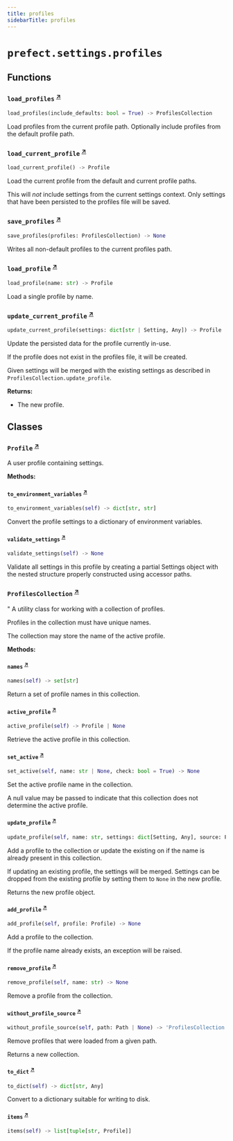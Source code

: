 ```yaml
---
title: profiles
sidebarTitle: profiles
---
```


# `prefect.settings.profiles`

## Functions

### `load_profiles` <sup><a href="https://github.com/prefecthq/prefect/blob/main/src/prefect/settings/profiles.py#L302" target="_blank">↗</a></sup>

```python
load_profiles(include_defaults: bool = True) -> ProfilesCollection
```


Load profiles from the current profile path. Optionally include profiles from the
default profile path.


### `load_current_profile` <sup><a href="https://github.com/prefecthq/prefect/blob/main/src/prefect/settings/profiles.py#L341" target="_blank">↗</a></sup>

```python
load_current_profile() -> Profile
```


Load the current profile from the default and current profile paths.

This will _not_ include settings from the current settings context. Only settings
that have been persisted to the profiles file will be saved.


### `save_profiles` <sup><a href="https://github.com/prefecthq/prefect/blob/main/src/prefect/settings/profiles.py#L359" target="_blank">↗</a></sup>

```python
save_profiles(profiles: ProfilesCollection) -> None
```


Writes all non-default profiles to the current profiles path.


### `load_profile` <sup><a href="https://github.com/prefecthq/prefect/blob/main/src/prefect/settings/profiles.py#L369" target="_blank">↗</a></sup>

```python
load_profile(name: str) -> Profile
```


Load a single profile by name.


### `update_current_profile` <sup><a href="https://github.com/prefecthq/prefect/blob/main/src/prefect/settings/profiles.py#L380" target="_blank">↗</a></sup>

```python
update_current_profile(settings: dict[str | Setting, Any]) -> Profile
```


Update the persisted data for the profile currently in-use.

If the profile does not exist in the profiles file, it will be created.

Given settings will be merged with the existing settings as described in
`ProfilesCollection.update_profile`.

**Returns:**
- The new profile.


## Classes

### `Profile` <sup><a href="https://github.com/prefecthq/prefect/blob/main/src/prefect/settings/profiles.py#L55" target="_blank">↗</a></sup>


A user profile containing settings.


**Methods:**

#### `to_environment_variables` <sup><a href="https://github.com/prefecthq/prefect/blob/main/src/prefect/settings/profiles.py#L68" target="_blank">↗</a></sup>

```python
to_environment_variables(self) -> dict[str, str]
```

Convert the profile settings to a dictionary of environment variables.


#### `validate_settings` <sup><a href="https://github.com/prefecthq/prefect/blob/main/src/prefect/settings/profiles.py#L76" target="_blank">↗</a></sup>

```python
validate_settings(self) -> None
```

Validate all settings in this profile by creating a partial Settings object
with the nested structure properly constructed using accessor paths.


### `ProfilesCollection` <sup><a href="https://github.com/prefecthq/prefect/blob/main/src/prefect/settings/profiles.py#L113" target="_blank">↗</a></sup>


"
A utility class for working with a collection of profiles.

Profiles in the collection must have unique names.

The collection may store the name of the active profile.


**Methods:**

#### `names` <sup><a href="https://github.com/prefecthq/prefect/blob/main/src/prefect/settings/profiles.py#L129" target="_blank">↗</a></sup>

```python
names(self) -> set[str]
```

Return a set of profile names in this collection.


#### `active_profile` <sup><a href="https://github.com/prefecthq/prefect/blob/main/src/prefect/settings/profiles.py#L136" target="_blank">↗</a></sup>

```python
active_profile(self) -> Profile | None
```

Retrieve the active profile in this collection.


#### `set_active` <sup><a href="https://github.com/prefecthq/prefect/blob/main/src/prefect/settings/profiles.py#L144" target="_blank">↗</a></sup>

```python
set_active(self, name: str | None, check: bool = True) -> None
```

Set the active profile name in the collection.

A null value may be passed to indicate that this collection does not determine
the active profile.


#### `update_profile` <sup><a href="https://github.com/prefecthq/prefect/blob/main/src/prefect/settings/profiles.py#L155" target="_blank">↗</a></sup>

```python
update_profile(self, name: str, settings: dict[Setting, Any], source: Path | None = None) -> Profile
```

Add a profile to the collection or update the existing on if the name is already
present in this collection.

If updating an existing profile, the settings will be merged. Settings can
be dropped from the existing profile by setting them to `None` in the new
profile.

Returns the new profile object.


#### `add_profile` <sup><a href="https://github.com/prefecthq/prefect/blob/main/src/prefect/settings/profiles.py#L196" target="_blank">↗</a></sup>

```python
add_profile(self, profile: Profile) -> None
```

Add a profile to the collection.

If the profile name already exists, an exception will be raised.


#### `remove_profile` <sup><a href="https://github.com/prefecthq/prefect/blob/main/src/prefect/settings/profiles.py#L209" target="_blank">↗</a></sup>

```python
remove_profile(self, name: str) -> None
```

Remove a profile from the collection.


#### `without_profile_source` <sup><a href="https://github.com/prefecthq/prefect/blob/main/src/prefect/settings/profiles.py#L215" target="_blank">↗</a></sup>

```python
without_profile_source(self, path: Path | None) -> 'ProfilesCollection'
```

Remove profiles that were loaded from a given path.

Returns a new collection.


#### `to_dict` <sup><a href="https://github.com/prefecthq/prefect/blob/main/src/prefect/settings/profiles.py#L230" target="_blank">↗</a></sup>

```python
to_dict(self) -> dict[str, Any]
```

Convert to a dictionary suitable for writing to disk.


#### `items` <sup><a href="https://github.com/prefecthq/prefect/blob/main/src/prefect/settings/profiles.py#L248" target="_blank">↗</a></sup>

```python
items(self) -> list[tuple[str, Profile]]
```
